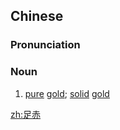 ==Chinese==
{{zh-forms}}

===Pronunciation===
{{zh-pron
|m=zúchì
|c=zuk1 cek3
|mn=qz,tw,xm,zz:chiok-chhiah
|cat=verb
}}

===Noun===
{{zh-noun}}

# [[pure]] [[gold]]; [[solid]] [[gold]]

[[zh:足赤]]